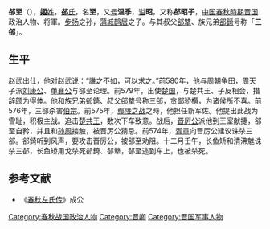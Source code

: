 {{模板:Infobox 先秦人物
|名称=郤至
|姓=姬
|氏=[[郤氏|郤]]
|名=至
|字=
|别名=温季
|别字=
|谥号=昭
|官位=[[晉国|晉国]]新軍佐
|时代=春秋
|国家=晉国 
|身份=卿
|出生=
|逝世=
|父=[[蒲城鵲居|蒲城鵲居]]
|子女=
}}
'''郤至'''（{{bd|？||前574年||catIdx=X}}），[[姬姓|'''姬'''姓]]，[[郤氏|'''郤'''氏]]，名'''至'''，又[[号|号]]'''温季'''，[[谥号|谥]]'''昭'''，又称'''郤昭子'''，[[中国|中国]][[春秋時期|春秋時期]][[晋国|晋国]]政治人物、将軍。[[步扬|步扬]]之孙，[[蒲城鹊居|蒲城鹊居]]之子。与其叔父[[郤犨|郤犨]]、族兄弟[[郤錡|郤錡]]号称「'''三郤'''」。
==生平==
[[赵武|赵武]]出仕，他对赵武说：“誰之不如，可以求之。”前580年，他与[[周朝|周朝]]争田，周天子派[[刘康公|刘康公]]、[[单襄公|单襄公]]与郤至论理。前579年，出使[[楚国|楚国]]，与楚共王、子反相会，措辞颇为得体。他和族兄弟[[郤錡|郤錡]]、叔父[[郤犨|郤犨]]号称三郤，贪鄙骄横，为诸侯所不喜。前576年，三郤杀害[[伯宗|伯宗]]。前575年，[[鄢陵之战|鄢陵之战]]之時，他担任新军佐。他提出此战为雪耻，积极主战。追击[[楚共王|楚共王]]，数次下车致意。战后，[[晋厉公|晋厉公]]派他到王室献捷，郤至自矜，并且和[[晋悼公|孙周]]接触，被晋厉公猜忌。前574年，[[胥童|胥童]]向晋厉公建议诛杀三郤。郤錡听到风声，要攻击晋厉公，被郤至劝阻。十二月壬午，长鱼矫和清沸魋诛杀三郤，长鱼矫用戈杀死郤錡、郤犨，郤至逃到车上，也被杀死。

==参考文献==
*《[[春秋左氏传|春秋左氏传]]》成公
  
[[Category:春秋战国政治人物|Category:春秋战国政治人物]]
[[Category:晋卿|Category:晋卿]]
[[Category:晋国军事人物|Category:晋国军事人物]]